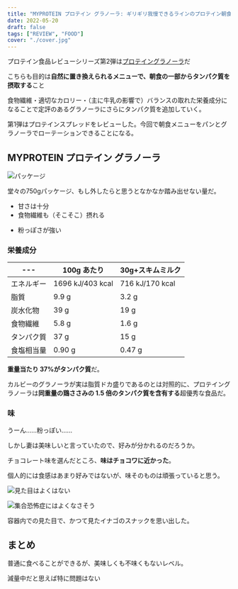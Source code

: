 ```yaml
---
title: "MYPROTEIN プロテイン グラノーラ: ギリギリ我慢できるラインのプロテイン朝食に"
date: 2022-05-20
draft: false
tags: ["REVIEW", "FOOD"]
cover: "./cover.jpg"
---
```


プロテイン食品レビューシリーズ第2弾は[プロテイングラノーラ](https://px.a8.net/svt/ejp?a8mat=3N3PXV+GF7GHE+45DI+BW0YB&a8ejpredirect=https%3A%2F%2Fwww.myprotein.jp%2Fsports-nutrition%2Fprotein-granola%2F11091293.html)だ

こちらも目的は**自然に置き換えられるメニューで、朝食の一部からタンパク質を摂取する**こと

食物繊維・適切なカロリー・（主に牛乳の影響で）バランスの取れた栄養成分になることで定評のあるグラノーラにさらにタンパク質を追加していく。

第1弾はプロテインスプレッドをレビューした。今回で朝食メニューをパンとグラノーラでローテーションできることになる。

<LinkCard url="https://blog.gensobunya.net/post/2022/05/myprotein_protein_spread/" />

## MYPROTEIN プロテイン グラノーラ

![パッケージ](.//cover.jpg)

堂々の750gパッケージ、もし外したらと思うとなかなか踏み出せない量だ。

<PositiveBox>

- 甘さは十分
- 食物繊維も（そこそこ）摂れる

</PositiveBox>

<NegativeBox>

- 粉っぽさが強い

</NegativeBox>

### 栄養成分

| ---        | 100g あたり      | 30g+スキムミルク |
| ---------- | ---------------- | ---------------- |
| エネルギー | 1696 kJ/403 kcal | 716 kJ/170 kcal  |
| 脂質       | 9.9 g            | 3.2 g            |
| 炭水化物   | 39 g             | 19 g             |
| 食物繊維   | 5.8 g            | 1.6 g            |
| タンパク質 | 37 g             | 15 g             |
| 食塩相当量 | 0.90 g           | 0.47 g           |

**重量当たり 37%がタンパク質**だ。

カルビーのグラノーラが実は脂質ドカ盛りであるのとは対照的に、プロテイングラノーラは**同重量の鶏ささみの 1.5 倍のタンパク質を含有する**超優秀な食品だ。

### 味

うーん……粉っぽい……

しかし妻は美味しいと言っていたので、好みが分かれるのだろうか。

チョコレート味を選んだところ、**味はチョコワに近かった**。

個人的には食感はあまり好みではないが、味そのものは頑張っていると思う。

![見た目はよくはない](./looks.jpg)

![集合恐怖症にはよくなさそう](./with_milk.jpg)

容器内での見た目で、かつて見たイナゴのスナックを思い出した。

## まとめ

普通に食べることができるが、美味しくも不味くもないレベル。

減量中だと思えば特に問題はない

<LinkCard
  url="https://www.myprotein.jp/sports-nutrition/protein-granola/11091293.html"
  linkUrl="https://px.a8.net/svt/ejp?a8mat=3N3PXV+GF7GHE+45DI+BW0YB&a8ejpredirect=https%3A%2F%2Fwww.myprotein.jp%2Fsports-nutrition%2Fprotein-granola%2F11091293.html"
/>
